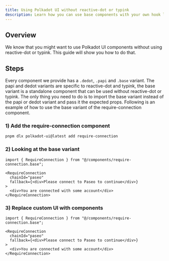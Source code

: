 ```yaml
---
title: Using Polkadot UI without reactive-dot or typink
description: Learn how you can use base components with your own hook logic.
---
```



## Overview

We know that you might want to use Polkadot UI components without using reactive-dot or typink. This guide will show you how to do that.

## Steps

Every component we provide has a `.dedot`, `.papi` and `.base` variant. The papi and dedot variants are specific to reactive-dot and typink, the base variant is a standalone component that can be used without reactive-dot or typink.
The only thing you need to do is to import the base variant instead of the papi or dedot variant and pass it the expected props. Following is an example of how to use the base variant of the require-connection component.

### 1) Add the require-connection component

```bash
pnpm dlx polkadot-ui@latest add require-connection
```

### 2) Looking at the base variant

```tsx
import { RequireConnection } from "@/components/require-connection.base";

<RequireConnection
  chainId="paseo"
  fallback={<div>Please connect to Paseo to continue</div>}
>
  <div>You are connected with some account</div>
</RequireConnection>
```

### 3) Replace custom UI with components

```tsx
import { RequireConnection } from "@/components/require-connection.base";

<RequireConnection
  chainId="paseo"
  fallback={<div>Please connect to Paseo to continue</div>}
>
  <div>You are connected with some account</div>
</RequireConnection>
```